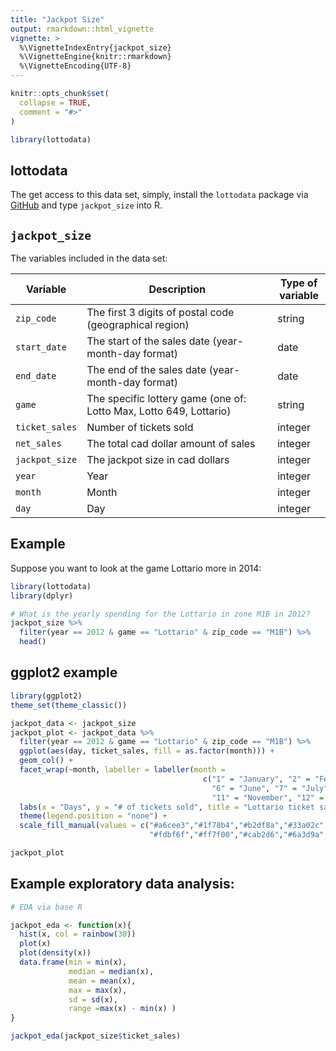```yaml
---
title: "Jackpot Size"
output: rmarkdown::html_vignette
vignette: >
  %\VignetteIndexEntry{jackpot_size}
  %\VignetteEngine{knitr::rmarkdown}
  %\VignetteEncoding{UTF-8}
---
```


```r
knitr::opts_chunk$set(
  collapse = TRUE,
  comment = "#>"
)
```

```r
library(lottodata)
```

## lottodata

The get access to this data set, simply, install the `lottodata` package via [GitHub](https://github.com/andr3wli/lottodata) and type `jackpot_size` into R. 

## `jackpot_size`

The variables included in the data set:

| Variable       | Description                                                        | Type of variable |
|----------------|--------------------------------------------------------------------|------------------|
| `zip_code`     | The first 3 digits of postal code (geographical region)            | string           |
| `start_date`   | The start of the sales date (year-month-day format)                | date             |
| `end_date`     | The end of the sales date (year-month-day format)                  | date             |
| `game`         | The specific lottery game (one of: Lotto Max, Lotto 649, Lottario) | string           |
| `ticket_sales` | Number of tickets sold                                             | integer          |
| `net_sales`    | The total cad dollar amount of sales                               | integer          |
| `jackpot_size` | The jackpot size in cad dollars                                    | integer          |
| `year`         | Year                                                               | integer          |
| `month`        | Month                                                              | integer          |
| `day`          | Day                                                                | integer          |


## Example
Suppose you want to look at the game Lottario more in 2014:
```r
library(lottodata)
library(dplyr)

# What is the yearly spending for the Lottario in zone M1B in 2012?
jackpot_size %>%
  filter(year == 2012 & game == "Lottario" & zip_code == "M1B") %>%
  head()
```

## ggplot2 example
```r
library(ggplot2)
theme_set(theme_classic())

jackpot_data <- jackpot_size
jackpot_plot <- jackpot_data %>%
  filter(year == 2012 & game == "Lottario" & zip_code == "M1B") %>%
  ggplot(aes(day, ticket_sales, fill = as.factor(month))) +
  geom_col() +
  facet_wrap(~month, labeller = labeller(month = 
                                           c("1" = "January", "2" = "February", "3" = "March", "4" = "April", "5" = "May",
                                             "6" = "June", "7" = "July", "8" = "August", "9" = "September", "10" = "October",
                                             "11" = "November", "12" = "December"))) +
  labs(x = "Days", y = "# of tickets sold", title = "Lottario ticket salees in 2012") +
  theme(legend.position = "none") +
  scale_fill_manual(values = c("#a6cee3","#1f78b4","#b2df8a","#33a02c","#fb9a99","#e31a1c",
                               "#fdbf6f","#ff7f00","#cab2d6","#6a3d9a","#ffff99","#b15928"))

jackpot_plot
```


## Example exploratory data analysis:
```r
# EDA via base R

jackpot_eda <- function(x){
  hist(x, col = rainbow(30))
  plot(x)
  plot(density(x))
  data.frame(min = min(x),
             median = median(x),
             mean = mean(x),
             max = max(x),
             sd = sd(x),
             range =max(x) - min(x) )
}

jackpot_eda(jackpot_size$ticket_sales)
```

